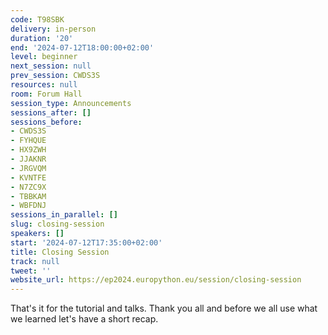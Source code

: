 ```yaml
---
code: T98SBK
delivery: in-person
duration: '20'
end: '2024-07-12T18:00:00+02:00'
level: beginner
next_session: null
prev_session: CWDS3S
resources: null
room: Forum Hall
session_type: Announcements
sessions_after: []
sessions_before:
- CWDS3S
- FYHQUE
- HX9ZWH
- JJAKNR
- JRGVQM
- KVNTFE
- N7ZC9X
- TBBKAM
- WBFDNJ
sessions_in_parallel: []
slug: closing-session
speakers: []
start: '2024-07-12T17:35:00+02:00'
title: Closing Session
track: null
tweet: ''
website_url: https://ep2024.europython.eu/session/closing-session
---
```


That's it for the tutorial and talks. Thank you all and before we all use what we learned let's have a short recap.
